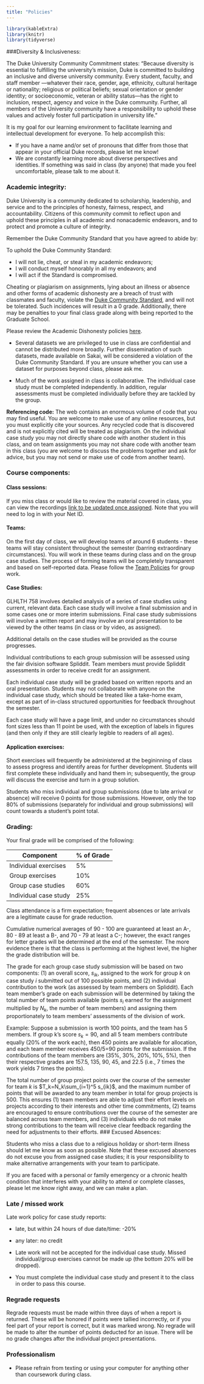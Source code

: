 ```yaml
---
title: "Policies"
---
```


```r
library(kableExtra)
library(knitr)
library(tidyverse)
```




###Diversity & Inclusiveness:

The Duke University Community Commitment states: "Because diversity is essential to fulfilling the university’s mission, Duke is committed to building an inclusive and diverse university community.  Every student, faculty, and staff member —whatever their race, gender, age, ethnicity, cultural heritage or nationality; religious or political beliefs; sexual orientation or gender identity; or socioeconomic, veteran or ability status—has the right to inclusion, respect, agency and voice in the Duke community.  Further, all members of the University community have a responsibility to uphold these values and actively foster full participation in university life."

It is my goal for our learning environment to facilitate learning and intellectual development for everyone. To help accomplish this:
  
  - If you have a name and/or set of pronouns that differ from those that appear in your official Duke records, please let me know!
  - We are constantly learning more about diverse perspectives and identities. If something was said in class (by anyone) that made you feel uncomfortable, please talk to me about it. 

### Academic integrity:

Duke University is a community dedicated to scholarship, leadership, and service and to the principles of honesty, fairness, respect, and accountability. Citizens of this community commit to reflect upon and uphold these principles in all academic and nonacademic endeavors, and to protect and promote a culture of integrity.

Remember the Duke Community Standard that you have agreed to abide by:
  
To uphold the Duke Community Standard:
  
- I will not lie, cheat, or steal in my academic endeavors;
- I will conduct myself honorably in all my endeavors; and
- I will act if the Standard is compromised.

Cheating or plagiarism on assignments, lying about an illness or absence and other forms of academic dishonesty are a breach of trust with classmates and faculty, violate the <a href="https://studentaffairs.duke.edu/conduct/about-us/duke-community-standard">Duke Community Standard</a>, and will not be tolerated. Such incidences will result in a 0 grade.  Additionally, there may be penalties to your final class grade along with being reported to the Graduate School.

Please review the Academic Dishonesty policies <a href="https://studentaffairs.duke.edu/conduct/z-policies/academic-dishonesty">here</a>. 

- Several datasets we are privileged to use in class are confidential and cannot be distributed more broadly. Further dissemination of such datasets, made available on Sakai, will be considered a violation of the Duke Community Standard. If you are unsure whether you can use a dataset for purposes beyond class, please ask me.

- Much of the work assigned in class is collaborative. The individual case study must be completed independently. In addition, regular assessments must be completed individually before they are tackled by the group. 

**Referencing code:** The web contains an enormous volume of code that you may find useful. You are welcome to make use of any online resources, but you must explicitly cite your sources. Any recycled code that is discovered and is not explicitly cited will be treated as plagiarism. On the individual case study you may not directly share code with another student in this class, and on team assignments you may not share code with another team in this class (you are welcome to discuss the problems together and ask for advice, but you may not send or make use of code from another team). 

### Course components:

#### Class sessions:

If you miss class or would like to review the material covered in class, you can view the recordings [link to be updated once assigned](). Note that you will need to log in with your Net ID.

#### Teams:

On the first day of class, we will develop teams of around 6 students - these teams will stay consistent 
throughout the semester (barring extraordinary circumstances). You will work in these teams during 
class and on the group case studies. The process of forming teams will be completely transparent 
and based on self-reported data. Please follow the [Team Policies](grouppolicies.html) for group work.

#### Case Studies:

GLHLTH 758 involves detailed analysis of a series of case studies using current, relevant data. Each case study will involve a final submission and in some cases one or more interim submissions. Final case study submissions will involve a written report and may involve an oral presentation to be viewed by the other teams (in class or by video, as assigned). 

Additional details on the case studies will be provided as the course progresses.

Individual contributions to each group submission will be assessed using the fair division software Spliddit. Team members must provide Spliddit assessments in order to receive credit for an assignment.


Each individual case study will be graded based on written reports and an oral presentation. Students may not collaborate with anyone on the individual case study, which should be treated like a take-home exam, except as part of in-class structured opportunities for feedback throughout the semester.

Each case study will have a page limit, and under no circumstances should font sizes less than 11 point be used, with the exception of labels in figures (and then only if they are still clearly legible to readers of all ages).

#### Application exercises:

Short exercises will frequently be administered at the begininning of class to assess progress and identify areas for further development. Students will first complete these individually and hand them in; subsequently, the group will discuss the exercise and turn in a group solution. 

Students who miss individual and group submissions (due to late arrival or absence) will receive 0 points for those submissions. However, only the top 80% of submissions (separately for individual and group submissions) will count towards a student's point total.


### Grading:

Your final grade will be comprised of the following:

|Component | % of Grade |
| ----------    | -----------------  |     
|Individual exercises      | 5% |
|Group exercises       | 10% |
|Group case studies            | 60% |
|Individual case study        | 25% |

Class attendance is a firm expectation; frequent absences or late arrivals are a legitimate cause for grade reduction.

Cumulative numerical averages of 90 - 100 are guaranteed at least an A-, 80 - 89 at least a B-, and 70 - 79 at least a C-; however, the exact ranges for letter grades will be determined at the end of the semester. The more evidence there is that the class is performing at the highest level, the higher the grade distribution will be.

The grade for each group case study submission will be based on two components: (1) an overall score, $s_{ik}$, assigned to the work for group $k$ on case study $i$ submitted out of 100 possible points, and (2) individual contribution to the work (as assessed by team members on Spliddit). Each team member's grade on each submission will be determined by taking the total number of team points available (points $s_i$ earned for the assignment multiplied by $N_k$, the number of team members) and assigning them proportionately to team members' assessments of the division of work.  

Example:  Suppose a submission is worth 100 points, and the team has 5 members. If group k's score $s_k=90$, and all 5 team members contribute equally (20\% of the work each), then 450 points are available for allocation, and each team member receives 450/5=90 points for the submission.  If the contributions of the team members are (35\%, 30\%, 20\%, 10\%, 5\%), then their respective grades are 157.5, 135, 90, 45, and 22.5 (i.e., 7 times the work yields 7 times the points).

The total number of group project points over the course of the semester for team $k$ is $T_k=N_k\sum_{i=1}^5 s_{ik}$, and the maximum number of points that will be awarded to any team member in total for group projects is 500. This ensures (1) team members are able to adjust their effort levels on projects according to their interests and other time commitments, (2) teams are encouraged to ensure contributions over the course of the semester are balanced across team members, and (3) individuals who do not make strong contributions to the team will receive clear feedback regarding the need for adjustments to their efforts. 
### Excused Absences:

Students who miss a class due to a religious holiday or short-term illness should let me know as soon as possible. Note that these excused absences do not excuse you from assigned case studies; it is your responsibility to make alternative arrangements with your team to participate.

If you are faced with a personal or family emergency or a
chronic health condition that interferes with your ability to attend or
complete classes, please let me know right away, and we can make a plan.

### Late / missed work

Late work policy for case study reports: 

- late, but within 24 hours of due date/time: -20%
- any later: no credit

- Late work will not be accepted for the individual case study. Missed individual/group exercises cannot be made up (the bottom 20% will be dropped).

- You must complete the individual case study and present it to the class in order to pass this course.

### Regrade requests

Regrade requests must be made within three days of when a report is returned. These will be honored if points were tallied incorrectly, or if you feel part of your report is correct, but it was marked wrong. No regrade will be made to alter the number of points deducted for an issue. There will be no grade changes after the individual project presentations.

### Professionalism

- Please refrain from texting or using your computer for anything other than coursework during class.


